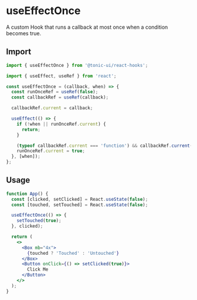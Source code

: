 # useEffectOnce

A custom Hook that runs a callback at most once when a condition becomes true.

## Import

```js
import { useEffectOnce } from '@tonic-ui/react-hooks';
```

```js
import { useEffect, useRef } from 'react';

const useEffectOnce = (callback, when) => {
  const runOnceRef = useRef(false);
  const callbackRef = useRef(callback);

  callbackRef.current = callback;

  useEffect(() => {
    if (!when || runOnceRef.current) {
      return;
    }

    (typeof callbackRef.current === 'function') && callbackRef.current();
    runOnceRef.current = true;
  }, [when]);
};
```

## Usage

```jsx
function App() {
  const [clicked, setClicked] = React.useState(false);
  const [touched, setTouched] = React.useState(false);

  useEffectOnce(() => {
    setTouched(true);
  }, clicked);

  return (
    <>
      <Box mb="4x">
        {touched ? 'Touched' : 'Untouched'}
      </Box>
      <Button onClick={() => setClicked(true)}>
        Click Me
      </Button>
    </>
  );
}
```
